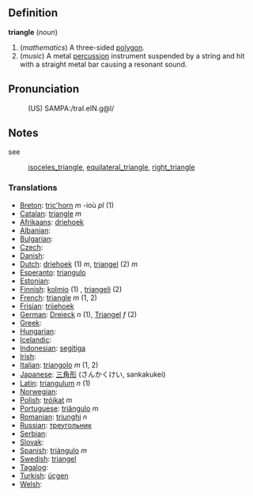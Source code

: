 ==Definition==

<b>triangle</b> (<i>noun</i>)
# (<i>mathematics</i>) A three-sided [[polygon]].
# (<i>music</i>) A metal [[percussion]] instrument suspended by a string and hit with a straight metal bar causing a resonant sound.

==Pronunciation==
:(US) SAMPA:/traI.eIN.g@l/

==Notes==

see
: [[isoceles_triangle]], [[equilateral_triangle]], [[right_triangle]]

===Translations===

* [[Breton]]: [[tric'horn]] ''m'' -ioù ''pl'' (1)
* [[Catalan]]: [[triangle]] ''m''
* [[Afrikaans]]: [[driehoek]]
* [[Albanian]]: [[]]
* [[Bulgarian]]: [[]]
* [[Czech]]: [[]]
* [[Danish]]: [[]]
* [[Dutch]]: [[driehoek]] (1) ''m'', [[triangel]] (2) ''m''
* [[Esperanto]]: [[triangulo]]
* [[Estonian]]: [[]]
* [[Finnish]]: [[kolmio]] (1) , [[triangeli]] (2)
* [[French]]: [[triangle]] ''m'' (1, 2)
* [[Frisian]]: [[trijehoek]]
* [[German]]: [[Dreieck]] ''n'' (1), [[Triangel]] ''f'' (2)
* [[Greek]]: [[]]
* [[Hungarian]]: [[]]
* [[Icelandic]]: [[]]
* [[Indonesian]]: [[segitiga]]
* [[Irish]]: [[]]
* [[Italian]]: [[triangolo]] ''m'' (1, 2)
* [[Japanese]]: [[三角形]] (さんかくけい, sankakukei)
* [[Latin]]: [[triangulum]] ''n'' (1)
* [[Norwegian]]: [[]]
* [[Polish]]: [[trójkąt]] ''m''
* [[Portuguese]]: [[triângulo]] ''m''
* [[Romanian]]: [[triunghi]] ''n''
* [[Russian]]: [[треугольник]]
* [[Serbian]]: [[]]
* [[Slovak]]: [[]]
* [[Spanish]]: [[triángulo]] ''m''
* [[Swedish]]: [[triangel]]
* [[Tagalog]]: [[]]
* [[Turkish]]: [[üçgen]]
* [[Welsh]]: [[]]